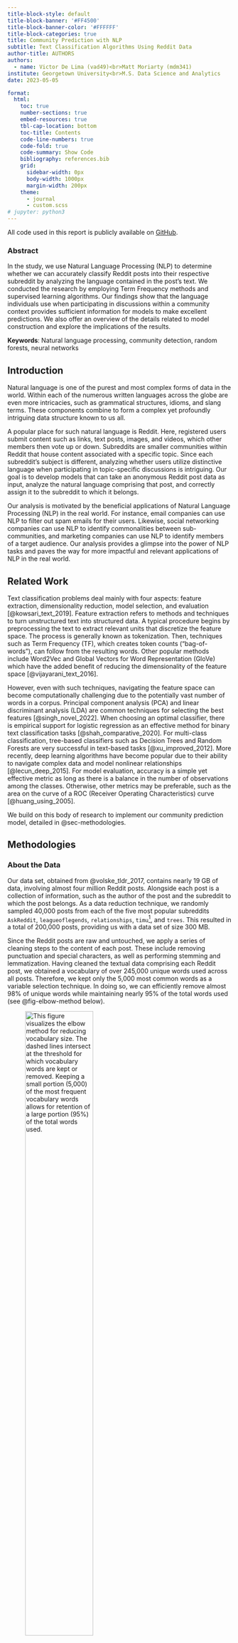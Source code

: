 ```yaml
---
title-block-style: default
title-block-banner: '#FF4500'
title-block-banner-color: '#FFFFFF'
title-block-categories: true
title: Community Prediction with NLP
subtitle: Text Classification Algorithms Using Reddit Data
author-title: AUTHORS
authors:
  - name: Victor De Lima (vad49)<br>Matt Moriarty (mdm341)
institute: Georgetown University<br>M.S. Data Science and Analytics
date: 2023-05-05

format:
  html:
    toc: true
    number-sections: true
    embed-resources: true
    tbl-cap-location: bottom
    toc-title: Contents
    code-line-numbers: true
    code-fold: true
    code-summary: Show Code
    bibliography: references.bib
    grid:
      sidebar-width: 0px
      body-width: 1000px
      margin-width: 200px
    theme:
      - journal
      - custom.scss
# jupyter: python3
---
```



::: {.callout-note appearance="simple"}
All code used in this report is publicly available on [GitHub](https://github.com/vdelimad/community-prediction-with-nlp).
::: 


<!--- ####################################################################### -->

### Abstract {#abstract .unnumbered}

<!--- ####################################################################### -->

In the study, we use Natural Language Processing (NLP) to determine whether we can accurately classify Reddit posts into their respective subreddit by analyzing the language contained in the post's text. We conducted the research by employing Term Frequency methods and supervised learning algorithms. Our findings show that the language individuals use when participating in discussions within a community context provides sufficient information for models to make excellent predictions. We also offer an overview of the details related to model construction and explore the implications of the results.


**Keywords**: Natural language processing, community detection, random forests, neural networks



<!--- ####################################################################### -->

## Introduction {#sec-introduction}

<!--- ####################################################################### -->


Natural language is one of the purest and most complex forms of data in the world. Within each of the numerous written languages across the globe are even more intricacies, such as grammatical structures, idioms, and slang terms. These components combine to form a complex yet profoundly intriguing data structure known to us all.

A popular place for such natural language is Reddit. Here, registered users submit content such as links, text posts, images, and videos, which other members then vote up or down. Subreddits are smaller communities within Reddit that house content associated with a specific topic. Since each subreddit's subject is different, analyzing whether users utilize distinctive language when participating in topic-specific discussions is intriguing. Our goal is to develop models that can take an anonymous Reddit post data as input, analyze the natural language comprising that post, and correctly assign it to the subreddit to which it belongs.

Our analysis is motivated by the beneficial applications of Natural Language Processing (NLP) in the real world. For instance, email companies can use NLP to filter out spam emails for their users. Likewise, social networking companies can use NLP to identify commonalities between sub-communities, and marketing companies can use NLP to identify members of a target audience. Our analysis provides a glimpse into the power of NLP tasks and paves the way for more impactful and relevant applications of NLP in the real world.


<!--- ####################################################################### -->

## Related Work {#sec-related-work}

<!--- ####################################################################### -->

Text classification problems deal mainly with four aspects: feature extraction, dimensionality reduction, model selection, and evaluation [@kowsari_text_2019]. Feature extraction refers to methods and techniques to turn unstructured text into structured data. A typical procedure begins by preprocessing the text to extract relevant units that discretize the feature space. The process is generally known as tokenization. Then, techniques such as Term Frequency (TF), which creates token counts ("bag-of-words"), can follow from the resulting words. Other popular methods include Word2Vec and Global Vectors for Word Representation (GloVe) which have the added benefit of reducing the dimensionality of the feature space [@vijayarani_text_2016].

However, even with such techniques, navigating the feature space can become computationally challenging due to the potentially vast number of words in a corpus. Principal component analysis (PCA) and linear discriminant analysis (LDA) are common techniques for selecting the best features [@singh_novel_2022]. When choosing an optimal classifier, there is empirical support for logistic regression as an effective method for binary text classification tasks [@shah_comparative_2020]. For multi-class classification, tree-based classifiers such as Decision Trees and Random Forests are very successful in text-based tasks [@xu_improved_2012]. More recently, deep learning algorithms have become popular due to their ability to navigate complex data and model nonlinear relationships [@lecun_deep_2015]. For model evaluation, accuracy is a simple yet effective metric as long as there is a balance in the number of observations among the classes. Otherwise, other metrics may be preferable, such as the area on the curve of a ROC (Receiver Operating Characteristics) curve [@huang_using_2005].

We build on this body of research to implement our community prediction model, detailed in @sec-methodologies.



<!--- ####################################################################### -->

## Methodologies {#sec-methodologies}

<!--- ####################################################################### -->

### About the Data

Our data set, obtained from @volske_tldr_2017, contains nearly 19 GB of data, involving almost four million Reddit posts. Alongside each post is a collection of information, such as the author of the post and the subreddit to which the post belongs. As a data reduction technique, we randomly sampled 40,000 posts from each of the five most popular subreddits `AskReddit`, `leagueoflegends`, `relationships`, `timu`^[The name of this subreddit was adapted from the original `tifu`.], and `trees`. This resulted in a total of 200,000 posts, providing us with a data set of size 300 MB.

Since the Reddit posts are raw and untouched, we apply a series of cleaning steps to the content of each post. These include removing punctuation and special characters, as well as performing stemming and lemmatization. Having cleaned the textual data comprising each Reddit post, we obtained a vocabulary of over 245,000 unique words used across all posts. Therefore, we kept only the 5,000 most common words as a variable selection technique. In doing so, we can efficiently remove almost 98% of unique words while maintaining nearly 95% of the total words used (see @fig-elbow-method below).

![This figure visualizes the elbow method for reducing vocabulary size. The dashed lines intersect at the threshold for which vocabulary words are kept or removed. Keeping a small portion (5,000) of the most frequent vocabulary words allows for retention of a large portion (95%) of the total words used.](../output/DataPreparationResults/vocabulary_elbow_method.png){#fig-elbow-method width=60%}

### Binary Classification

First, we explore binary classification. The logistic regression model estimates the probability that the dependent variable Y belongs to a particular category rather than modeling the direct response as in linear regression. The model uses the maximum likelihood method for model fitting, which estimates the beta coefficients that maximize the likelihood function [@james_introduction_2013]. We use the SKLearn implementation of logistic regression [@pedregosa_scikit-learn_2012], in which we predict the probability $\hat{p}(X_i) = \frac{1}{1 + \exp(-X_i w - w_0)}$. We include a Lasso penalty term yielding the following loss function:


$$ 
\begin{align}\begin{aligned} \min_{w} C \sum_{i=1}^n  (-y_i \log(\hat{p}(X_i)) \\\begin{split}  - (1 - y_i) \log(1 - \hat{p}(X_i))) \end{split} \\\begin{split} + \|w\|_1
\end{split}\end{aligned}\end{align} 
$$ {#eq-q-update}


### Multi-Class Classification

#### Baseline Model

Our first multi-class classification method acts as a baseline to compare our other models. This model simply takes a random guess as to which subreddit a post belongs. As such, we can expect this model to be around 20% accurate, correctly classifying approximately one out of five posts. Note that this model does not implement a training algorithm because of its simplicity - it merely makes a random classification for each post in the testing set.

#### Tree Models

Our next pair of models consists of a Decision Tree and a Random Forest. A Decision Tree is quite like how it sounds - it is a tree that makes decisions in order to categorize data. Starting from its "root," the Decision Tree splits data based on certain conditions to create the purest splits possible. A Random Forest is an ensemble of simple trees known as weak learners. When constructing the Random Forest, each tree only considers a subset of the variables. This procedure decorrelates the trees, making the resulting trees' average less variable and more reliable.

Since these models are more complex, we implemented a training algorithm to perform hyperparameter tuning. Splitting the data into training, validation, and testing sets, we used 5-fold cross-validation across a hyperparameter grid search to determine the optimal hyperparameters for each model. Using categorical cross-entropy loss as the key performance metric, we optimized our hyperparameter selection by identifying the configuration such that the validation loss is minimal with little to no overfitting [@james_introduction_2013]. We provide an example of this hyperparameter selection process used across all the models in @fig-tree-models-tuning.

::: {#fig-tree-models-tuning layout-ncol=2}

![Decision Tree Training and Validation Loss](../output/DecisionTreeResults/decision_tree_cv.png){#fig-decision-tree-cv width=100%}

![Random Forest Training and Validation Loss](../output/RandomForestResults/random_forest_cv.png){#fig-random-forest-cv width=100%}

This figure shows the training and validation losses of (a) Decision Tree models and (b) Random Forest models during a 5-fold cross-validation hyperparameter search. As the tree models increase in depth, they begin to overfit to the training data, especially in the case of the Decision Tree.
:::


#### Neural Network

In a basic Neural Network, the model feeds a vector of variables, referred to as the "input layer," to a second layer that performs non-linear transformations of the data. This process may be repeated for additional layers until reaching the last output layer, providing the predicted values. The procedure optimizes iteratively using gradient descent and backpropagation algorithms [@james_introduction_2013].

Since this model is very complex, we again implement a training algorithm in order to perform hyperparameter tuning. We implement a deep feed-forward Neural Network using `PyTorch` and use a grid search to identify the optimal hyperparameters for the model. As with our tree models, we use a validation set and 5-fold cross validation, along with categorical cross-entropy loss, to select these hyperparameters. 




<!--- ####################################################################### -->

## Experiments and Results {#sec-experiments-and-results}

<!--- ####################################################################### -->


### Binary Classification

Before diving into multi-class classification, we began with binary classification. We ran the logistic regression model using a regularization lambda of 0.001 and five-fold Cross-Validation (CV) on the `AskReddit` vs `timu` and `leagueoflegends` vs `trees` categories. @fig-logistic shows the model results. From this model, we can see that the classification performance of posts belonging to `AskReddit` is lower (70.2%) than `timu` (84.2%) or `leagueoflegends` (97.4%). We expect these results since `AskReddit` is a more general category, while `leagueoflegends` is more niche, and the community might have a more topic-specific vocabulary that gets picked up by the model. 

::: {#fig-logistic layout-ncol=2}

![`AskReddit` vs. `timu`](../output/LogisticResults/logistic_confusion_matrix_pct_AskReddit_timu.png){#fig-logistic1 width=100%}

![`leagueoflegends` vs. `trees`](../output/LogisticResults/logistic_confusion_matrix_pct_leagueoflegends_trees.png){#fig-logistic2 width=100%}

This figure shows the results of a Logistic Regression model performing binary classification on two pairs of subreddits: (a) `AskReddit` vs. `timu` and (b) `leagueoflegends` vs. `trees`. Each cell in the confusion matrices expresses the model's classifications as a proportion of classifications in that row. For instance, of all Reddit posts belonging to the `AskReddit` subreddit, the Logistic Regression model classifies 70.2% of them correctly as belonging to the `AskReddit` subreddit and 29.8% of them incorrectly as belonging to the `timu` subreddit.
:::

Although this is a relatively good performance, many real-world scenarios are not binary, for which more complex models are necessary.

### Multi-Class Classification

We train each of our multi-class classification models with optimally-chosen hyperparameters on a large training set. We then assess the implementation by evaluating performance metrics on a held-out test set. We calculate the overall model accuracy on the classification task, weighted precision and recall measures, and the area under the Receiver Operating Characteristic (ROC) curve. The following sections detail the implementation of each model.

#### Baseline Model

Our baseline model provides us with a reference point to which we can compare our more complex models in order to evaluate their performance. In @fig-baseline-confusion, we can see a confusion matrix representing the performance of the baseline model on a held-out test set containing 40,000 Reddit posts. It is evident that this model performs poorly at the multi-class classification task, correctly classifying Reddit posts only approximately 20% of the time. The consistency of color across the heat map, rather than a striking diagonal line, is an indication that this model does not classify Reddit posts very well.

![Figure 4: This figure shows the results of a baseline model performing multi-class classification on five subreddits. Each cell in the confusion matrix expresses the model’s classifications as a proportion of classifications in that row. For instance, of all Reddit posts belonging to the `timu` subreddit, the baseline model classifies 20.09% of them correctly, 18.98% as belonging to the `leagueoflegends` subreddit, and so on.](../output/BaselineResults/baseline_confusion_matrix_pct.png){#fig-baseline-confusion width=60%}

#### Tree Models




Our tree models, providing a level of complexity not present in our baseline model, express good performance on the held-out test set.

We implemented our Decision Tree using 5-Fold CV and a maximum tree depth of 8. We find that the model achieves over 60% accuracy when classifying Reddit posts in the test set. However, indicated by the presence of color in the first column, this model appears to be classifying a lot of Reddit posts in the test set as belonging to the `AskReddit` subreddit. As a result, the impressive-looking 79.35% classification accuracy on posts belonging to this subreddit is diminished by the fact that this model is very frequently attempting to classify posts as such. Results are shown in @fig-decision-tree,

We implemented our Random Forest model in a similar manner, using 5-Fold CV and a maximum tree depth of 10. We find that the model achieves over 70% classification accuracy when classifying Reddit posts in the test set. This model expresses a weaker tendency to commonly classify posts as belonging to the `AskReddit` subreddit, like the Decision Tree does. These results are indicative of a stronger model fit. Results are shown in @fig-random-forest.


::: {#fig-tree-models-results layout-ncol=2}

![Decision Tree Results](../output/DecisionTreeResults/decision_tree_confusion_matrix_pct.png){#fig-decision-tree width=100%}

![Random Forest Results](../output/RandomForestResults/random_forest_confusion_matrix_pct.png){#fig-random-forest width=100%}

This figure shows the results of (a) a Decision Tree model and (b) a Random Forest model performing multi-class classification on five subreddits. As the tree models increase in depth, they begin to overfit to the training data, especially in the case of the Decision Tree. Each cell in the confusion matrices expresses the model's classifications as a proportion of classifications in that row. For instance, of all Reddit posts belonging to the `leagueoflegends` subreddit, the Decision Tree model classifies 70.31% correctly, 28.88% as belonging to the `AskReddit` subreddit, and so on.
:::

The Random Forest, being an ensemble model, also provides us with the most important features of a post across the weak learners in the ensemble, which can be seen in @fig-variable-importance. Here, we find that words like ‘relationship’, ‘smoke’, and ‘game’ are important to the model as it aims to classify a post as belonging to a particular subreddit. Understanding the focus of each of the five subreddits in our analysis, we can interpret these words as the strongest indicators that a post belongs to the `relationships`, `trees`, or `leagueoflegends` subreddit, respectively.

Overall, our two tree models show significant improvement over our baseline model, with some indications of overfitting to certain subreddits in particular, and also provide us with context about which specific words are considered more heavily in each model.


![This figure shows the ten words identified as most important in the Random Forest model, arranged in order of decreasing importance. Words such as 'relationship', 'smoke', and 'game' are most indicative of posts belonging to a specific subreddit.](../output/RandomForestResults/random_forest_importance.png){#fig-variable-importance width=80%}

#### Neural Network

We implemented our Neural Network using a multi-layer perceptron with two hidden layers. The first layer has 128 neurons, and the second layer has 64. The model utilizes the ReLU activation function and the Adam optimizer. We regularized the model using dropout with a rate of 0.5 and Lasso with a regularization strength of 0.0001. 

It is evident by both @tbl-experiment-results and @fig-neural-network-confusion that the Neural Network model outperforms all other models across all metrics. Achieving a classification accuracy of almost 85%, this model proves that it can effectively analyze natural language within a Reddit post to assign it to the correct subreddit. This performance is consistent in both the training and testing sets due to regularization. In @fig-neural-network-confusion specifically, this effectiveness is highlighted by the sharp diagonal line in the confusion matrix, indicating strong classification accuracy, precision, and recall measures for the model. 



![This figure shows the results of a Neural Network model performing multi-class classification on five subreddits. Each cell in the confusion matrix expresses the model's classifications as a proportion of classifications in that row. For instance, of all Reddit posts belonging to the `relationships` subreddit, the Neural Network model classifies 90.16% of them correctly, 2.48% as belonging to the `timu` subreddit, and so on.](../output/NNResults/nn_confusion_matrix_pct.png){#fig-neural-network-confusion width=60%}

Although the Neural Network outperforms the Decision Tree and Random Forest, their vast improvement over the baseline indicates commendable success.



|Model Type   | Accuracy  | Weighted Precision  | Weighted Recall  | ROC AUC |
| :---:    | :---:  | :---:     | :---:    | :---:   |
|Random Classifier | 0.1981  | 0.1981     | 0.1981    | 0.4987  | 
|Decision Tree   | 0.6378  | 0.7334     | 0.6378    | 0.8533  | 
|Random Forest   | 0.7644  | 0.7697     | 0.7644    | 0.9333  | 
|Neural Network  | **0.8457**  | **0.8465**     | **0.8435**    | **0.9712**  |

: This table shows performance metrics across all models, indicating that the Neural Network is the top performer, followed by the Random Forest. The performance metrics include Accuracy, Weighted Precision, Weighted Recall, and ROC AUC. {#tbl-experiment-results}


<!--- ####################################################################### -->

## Conclusions {#sec-conclusions}

<!--- ####################################################################### -->

This study shows that the text-based language people use in discussions as part of a community contains enough information to predict the association effectively. Using Term Frequency methods and supervised learning algorithms, our model utilizes information on both words used and their usage frequency. We find the best-performing model to be the feed-forward Neural Network described in @sec-experiments-and-results, followed by the Random Forest, both significantly outperforming the random classifier. This research may prove valuable for companies that identify and appeal to individuals sharing common interests, such as a marketing or social media company seeking to target relevant ads to a specific demographic.

Future research may involve Recurrent Neural Networks, which have also been shown effective for text-based classification. Additionally, bi-grams rather than single words may be considered as tokens to remove some of the ambiguity that may be present (for example, the term 'relationship' may be more informative with accompanying words rather than on its own). Lastly, unsupervised learning would also provide intriguing extensions to the model to show whether clusters exist that may not directly correspond to particular subreddits.


<!--- ####################################################################### -->

## References {#references .unnumbered}

<!--- ####################################################################### -->
